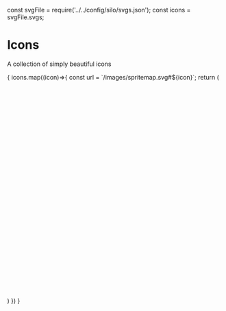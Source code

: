 const svgFile = require('../../config/silo/svgs.json');
const icons = svgFile.svgs;

<Meta title="Base/Icons" />

# Icons

<Subtitle>A collection of simply beautiful icons</Subtitle>

<IconGallery>
  {
    icons.map((icon)=>{
      const url = `/images/spritemap.svg#${icon}`;
      return (
        <IconItem name={icon}>
          <svg viewBox="0 0 500 500">
            <use xlinkHref={url}></use>
          </svg>
        </IconItem>
      )
    })
  }
</IconGallery>
